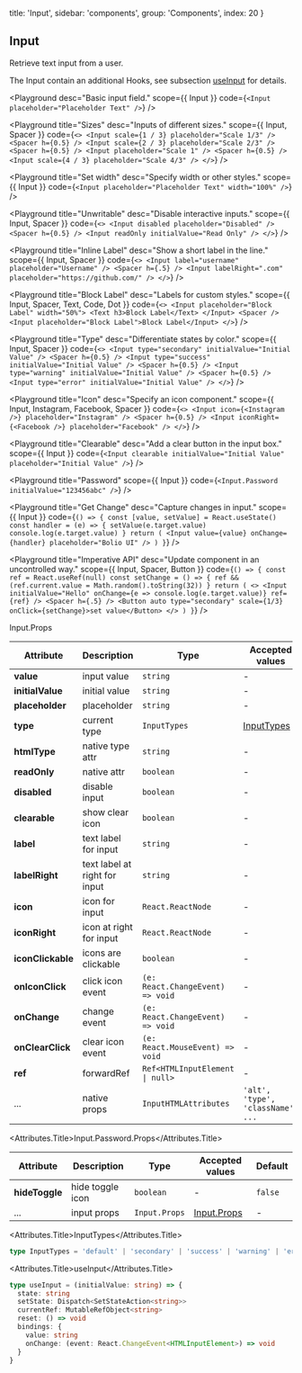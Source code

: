 
  title: 'Input',
  sidebar: 'components',
  group: 'Components',
  index: 20
}

## Input

Retrieve text input from a user.

The Input contain an additional Hooks, see subsection [useInput](/docs/hooks/use-input) for details.

<Playground
  desc="Basic input field."
  scope={{ Input }}
  code={`
<Input placeholder="Placeholder Text" />
`}
/>

<Playground
  title="Sizes"
  desc="Inputs of different sizes."
  scope={{ Input, Spacer }}
  code={`
<>
  <Input scale={1 / 3} placeholder="Scale 1/3" /> <Spacer h={0.5} />
  <Input scale={2 / 3} placeholder="Scale 2/3" /> <Spacer h={0.5} />
  <Input placeholder="Scale 1" /> <Spacer h={0.5} />
  <Input scale={4 / 3} placeholder="Scale 4/3" />
</>
`}
/>

<Playground
  title="Set width"
  desc="Specify width or other styles."
  scope={{ Input }}
  code={`
<Input placeholder="Placeholder Text" width="100%" />
`}
/>

<Playground
  title="Unwritable"
  desc="Disable interactive inputs."
  scope={{ Input, Spacer }}
  code={`
<>
  <Input disabled placeholder="Disabled" />
  <Spacer h={0.5} />
  <Input readOnly initialValue="Read Only" />
</>
`}
/>

<Playground
  title="Inline Label"
  desc="Show a short label in the line."
  scope={{ Input, Spacer }}
  code={`
<>
  <Input label="username" placeholder="Username" />
  <Spacer h={.5} />
  <Input labelRight=".com" placeholder="https://github.com/" />
</>
`}
/>

<Playground
  title="Block Label"
  desc="Labels for custom styles."
  scope={{ Input, Spacer, Text, Code, Dot }}
  code={`
<>
  <Input placeholder="Block Label" width="50%">
    <Text h3>Block Label</Text>
  </Input>
  <Spacer />
  <Input placeholder="Block Label">Block Label</Input>
</>
`}
/>

<Playground
  title="Type"
  desc="Differentiate states by color."
  scope={{ Input, Spacer }}
  code={`
<>
  <Input type="secondary" initialValue="Initial Value" />
  <Spacer h={0.5} />
  <Input type="success" initialValue="Initial Value" />
  <Spacer h={0.5} />
  <Input type="warning" initialValue="Initial Value" />
  <Spacer h={0.5} />
  <Input type="error" initialValue="Initial Value" />
</>
`}
/>

<Playground
  title="Icon"
  desc="Specify an icon component."
  scope={{ Input, Instagram, Facebook, Spacer }}
  code={`
<>
  <Input icon={<Instagram />} placeholder="Instagram" />
  <Spacer h={0.5} />
  <Input iconRight={<Facebook />} placeholder="Facebook" />
</>
`}
/>

<Playground
  title="Clearable"
  desc="Add a clear button in the input box."
  scope={{ Input }}
  code={`
<Input clearable initialValue="Initial Value" placeholder="Initial Value" />
`}
/>

<Playground
  title="Password"
  scope={{ Input }}
  code={`
<Input.Password initialValue="123456abc" />
`}
/>

<Playground
  title="Get Change"
  desc="Capture changes in input."
  scope={{ Input }}
  code={`
() => {
  const [value, setValue] = React.useState()
  const handler = (e) => {
    setValue(e.target.value)
    console.log(e.target.value)
  }
  return (
    <Input value={value} onChange={handler} placeholder="Bolio UI" />
  )
}
`}
/>

<Playground
  title="Imperative API"
  desc="Update component in an uncontrolled way."
  scope={{ Input, Spacer, Button }}
  code={`
() => {
  const ref = React.useRef(null)
  const setChange = () => {
    ref && (ref.current.value = Math.random().toString(32))
  }
  return (
    <>
      <Input initialValue="Hello" onChange={e => console.log(e.target.value)} ref={ref} />
      <Spacer h={.5} />
      <Button auto type="secondary" scale={1/3} onClick={setChange}>set value</Button>
    </>
  )
}
`}
/>

<Attributes edit="/pages/docs/components/input.mdx">
<Attributes.Title>Input.Props</Attributes.Title>

| Attribute         | Description                   | Type                                           | Accepted values                   | Default   |
| ----------------- | ----------------------------- | ---------------------------------------------- | --------------------------------- | --------- |
| **value**         | input value                   | `string`                                       | -                                 | -         |
| **initialValue**  | initial value                 | `string`                                       | -                                 | -         |
| **placeholder**   | placeholder                   | `string`                                       | -                                 | -         |
| **type**          | current type                  | `InputTypes`                                   | [InputTypes](#inputtypes)         | `default` |
| **htmlType**      | native type attr              | `string`                                       | -                                 | `text`    |
| **readOnly**      | native attr                   | `boolean`                                      | -                                 | `false`   |
| **disabled**      | disable input                 | `boolean`                                      | -                                 | `false`   |
| **clearable**     | show clear icon               | `boolean`                                      | -                                 | `false`   |
| **label**         | text label for input          | `string`                                       | -                                 | -         |
| **labelRight**    | text label at right for input | `string`                                       | -                                 | -         |
| **icon**          | icon for input                | `React.ReactNode`                              | -                                 | -         |
| **iconRight**     | icon at right for input       | `React.ReactNode`                              | -                                 | -         |
| **iconClickable** | icons are clickable           | `boolean`                                      | -                                 | `false`   |
| **onIconClick**   | click icon event              | `(e: React.ChangeEvent) => void`               | -                                 | -         |
| **onChange**      | change event                  | `(e: React.ChangeEvent) => void`               | -                                 | -         |
| **onClearClick**  | clear icon event              | `(e: React.MouseEvent) => void`                | -                                 | -         |
| **ref**           | forwardRef                    | <Code>Ref<HTMLInputElement &#124; null></Code> | -                                 | -         |
| ...               | native props                  | `InputHTMLAttributes`                          | `'alt', 'type', 'className', ...` | -         |

<Attributes.Title>Input.Password.Props</Attributes.Title>

| Attribute      | Description      | Type          | Accepted values             | Default |
| -------------- | ---------------- | ------------- | --------------------------- | ------- |
| **hideToggle** | hide toggle icon | `boolean`     | -                           | `false` |
| ...            | input props      | `Input.Props` | [Input.Props](#input.props) | -       |

<Attributes.Title>InputTypes</Attributes.Title>

```ts
type InputTypes = 'default' | 'secondary' | 'success' | 'warning' | 'error'
```

<Attributes.Title>useInput</Attributes.Title>

```ts
type useInput = (initialValue: string) => {
  state: string
  setState: Dispatch<SetStateAction<string>>
  currentRef: MutableRefObject<string>
  reset: () => void
  bindings: {
    value: string
    onChange: (event: React.ChangeEvent<HTMLInputElement>) => void
  }
}
```

</Attributes>

